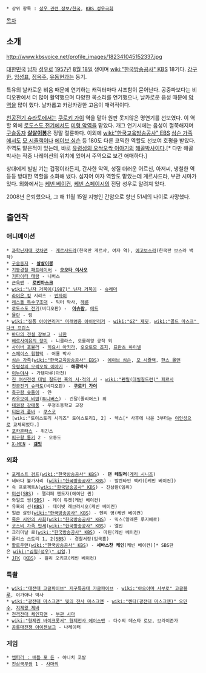  * 상위 항목 : [[성우 관련 정보/한국]], [[KBS 성우극회]]

[[목차]]

== 소개 ==
http://www.kbsvoice.net/profile_images/182341045152337.jpg

[[대한민국]] [[남자]] [[성우]]로 [[1957년]] [[8월 18일]] 생이며 [[wiki:"한국방송공사" KBS]] 18기다. [[강구한]], [[임성표]], [[정옥주]], [[유동현]]과는 동기.

특유의 날카로운 비음 때문에 연기하는 캐릭터마다 샤프함이 묻어난다. 공중파보다는 비디오판에서 더 많이 활약했으며 다양한 목소리를 연기했으나, 날카로운 음성 때문에 [[악역]]을 많이 했다. 날카롭고 카랑카랑한 고음이 매력적이다.

[[천공전기 슈라토]]에서는 [[쿠로키 가이]] 역을 맡아 원판 못지않은 명연기를 선보였다. 이 역할 외에 [[로도스도 전기]]에서도 [[미형 악역]]을 맡았다. 개그 연기시에는 음성이 껄쭉해지며 [[구슬동자]] '''[[살살이봉]]'''은 정말 절륜하다. 이외에 [[wiki:"한국교육방송공사" EBS]] [[심슨 가족]]에서도 [[모 시즐랙]]이나 [[에이브 심슨]] 등 180도 다른 코믹한 역할도 선보여 호평을 받았다. 주역도 맡은적이 있는데, 바로 [[유령성의 오싹오싹 이야기]]의 [[해골박사]]이다.[* 다만 해골박사는 작중 나레이션의 위치에 있어서 주역으로 보긴 애매하다.]

상대에게 빌빌 기는 겁쟁이라든지, 간사한 악역, 성질 더러운 어르신, 아저씨, 냉철한 역 등등 방대한 역할을 소화해 냈다. 심지어 여자 역할도 맡았는데 게르사드라, 부관 시마가 있다. 외화에서는 [[케빈 베이컨]], [[케빈 스페이시]]의 전담 성우로 알려져 있다.

2008년 은퇴했으나, 그 해 11월 15일 지병인 간암으로 향년 51세의 나이로 사망했다.

== 출연작 ==
=== 애니메이션 ===
 * [[과학닌자대 갓차맨]] - [[게르사드라]](한국판 게르샤, 여자 역), [[에고보스라]](한국판 보스라 백작)
 * [[구슬동자]] - '''[[살살이봉]]'''
 * [[기동경찰 패트레이버]] - '''[[오오타 이사오]]'''
 * [[기파이터 태랑]] - 니버스
 * [[근육맨]] - '''[[로빈마스크]]'''
 * [[wiki:"닌자 거북이(1987)" 닌자 거북이]] - [[슈레더]]
 * [[라이온 킹]] 시리즈 - [[반자이]]
 * [[레스톨 특수구조대]] - 빅터 박사, [[헤론]]
 * [[로도스도 전기]](비디오판) -  '''[[아슈람]]''', [[에드]]
 * [[뮬란]] - 링
 * [[wiki:"질풍 아이언리거" 미래영웅 아이언리거]] - [[wiki:"GZ" 제딧]], [[wiki:"골드 마스크" 다크 프린스]]
 * [[바다의 전설 장보고]] - [[나한]]
 * [[베르사이유의 장미]] - 니콜라스, 오를레앙 공작 외
 * [[사이버 포뮬러]] - [[히요시 아키라]], [[오오토모 죠지]], [[프란츠 하이넬]]
 * [[스페이스 힙합덕]] - 어룡 박사
 * [[심슨 가족]]([[wiki:"한국교육방송공사" EBS]]) - [[에이브 심슨]], [[모 시즐랙]], [[한스 몰맨]]
 * [[유령성의 오싹오싹 이야기]] - '''해골박사'''
 * [[이누야샤]] - 가텐마루(아천)
 * [[진 여신전생 데빌 칠드런 흑의 서·적의 서]] - [[wiki:"펜릴(데빌칠드런)" 페르사]]
 * [[천공전기 슈라토]](비디오판) - '''[[쿠로키 가이]]'''
 * [[축구왕 슛돌이]] - 얀
 * [[카우보이 비밥]]([[투니버스]]) - 건달(줄리어스) 외
 * [[태권왕 강태풍]] - 우정초등학교 교장
 * [[티몬과 품바]] - [[쿠스코]]
 * [wiki:"토이스토리 시리즈" 토이스토리1, 2] - 렉스[* 사후에 나온 3부터는 [[이인성]]으로 교체되었다.]
 * [[포카혼타스]] - 위긴스
 * [[피구왕 통키]] 2 - 오동도
 * [[X-MEN]] - '''[[갬빗]]'''

=== 외화 ===
 * [[포레스트 검프]]([[wiki:"한국방송공사" KBS]]) - '''댄 테일러'''([[게리 시니즈]])
 * 네바다 불가사리 ([[wiki:"한국방송공사" KBS]]) - 발렌타인 맥키([케빈 베이컨])
 * 속 프로젝트A([[wiki:"한국방송공사" KBS]]) - 진삼환(임위)
 * [[미션]]([[SBS]]) - 펠리페 멘도자(에이단 퀸)
 * 와일드 씽([[SBS]]) - 레이 듀켓(케빈 베이컨)
 * 유혹의 선([[KBS]]) - 데이빗 래브라시오(케빈 베이컨)
 * 일급 살인([[wiki:"한국방송공사" KBS]]) - 헨리 영(케빈 베이컨)
 * [[죽은 시인의 사회]]([[wiki:"한국방송공사" KBS]]) - 믹스(알레론 루지에로)
 * [[코스비 가족 만세]]([[wiki:"한국방송공사" KBS]]) - 엘빈
 * 크리미날 로([[wiki:"한국방송공사" KBS]]) - 마틴(케빈 베이컨)
 * 폴리스 스토리 1, 2([[SBS]]) - 경찰서장(임국흥)
 * [[할로우맨]]([[wiki:"한국방송공사" KBS]]) - '''세바스찬 케인'''(케빈 베이컨)[* SBS판은 [[wiki:"김일(성우)" 김일]].]
 * [[JFK]] ([[KBS]]) - 윌리 오키프(케빈 베이컨)

=== 특촬 ===
 * [[wiki:"대전대 고글파이브" 지구특공대 가글파이브]] - [[wiki:"아오야마 사부로" 고글블루]], 이가아나 박사
 * [[wiki:"광전대 마스크맨" 빛의 전사 마스크맨]] - [[wiki:"켄타(광전대 마스크맨)" 오민수]], [[지제왕 제바]]
 * [[전격전대 체인지맨]] - [[부관 시마]]
 * [[wiki:"형제권 바이크롯서" 형제전사 에이스맨]] - 다수의 데스타 로보, 브라이존가
 * [[공룡대전쟁 아이젠보그]] - 나레이터

=== 게임 ===
 * [[엠퍼러 : 배틀 포 듄]] - 야니치 코발
 * [[진삼국무쌍]] 1 - [[사마의]]
